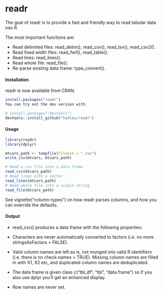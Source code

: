 
readr
======================================
The goal of readr is to provide a fast and friendly way to read tabular data into R.  

The most important functions are:

- Read delimited files: read_delim(), read_csv(), read_tsv(), read_csv2().
- Read fixed width files: read_fwf(), read_table().
- Read lines: read_lines().
- Read whole file: read_file().
- Re-parse existing data frame: type_convert().

#### Installation

readr is now available from CRAN.

```r
install.packages("readr")
You can try out the dev version with:

# install.packages("devtools")
devtools::install_github("hadley/readr")
```
#### Usage

```r
library(readr)
library(dplyr)

mtcars_path <- tempfile(fileext = ".csv")
write_csv(mtcars, mtcars_path)

# Read a csv file into a data frame
read_csv(mtcars_path)
# Read lines into a vector
read_lines(mtcars_path)
# Read whole file into a single string
read_file(mtcars_path)
```
See vignette("column-types") on how readr parses columns, and how you can override the defaults.

#### Output

- read_csv() produces a data frame with the following properties:

- Characters are never automatically converted to factors (i.e. no more stringsAsFactors = FALSE).

- Valid column names are left as is, not munged into valid R identifiers (i.e. there is no check.names = TRUE). Missing column names are filled in with X1, X2 etc, and duplicated column names are deduplicated.

- The data frame is given class c("tbl_df", "tbl", "data.frame") so if you also use dplyr you'll get an enhanced display.

- Row names are never set.
